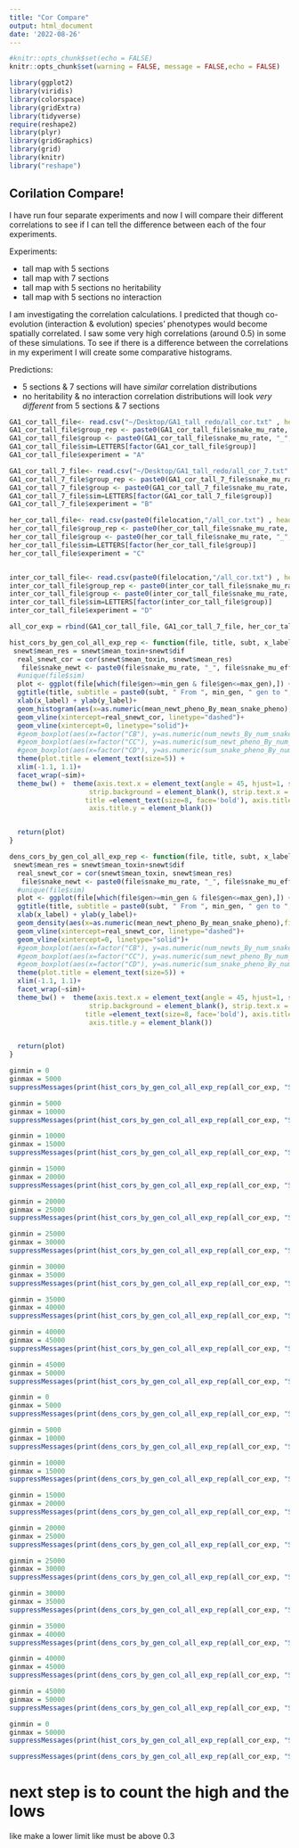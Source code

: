```yaml
---
title: "Cor Compare"
output: html_document
date: '2022-08-26'
---
```


```r
#knitr::opts_chunk$set(echo = FALSE)
knitr::opts_chunk$set(warning = FALSE, message = FALSE,echo = FALSE) 

library(ggplot2)
library(viridis)
library(colorspace)
library(gridExtra)
library(tidyverse)
require(reshape2)
library(plyr)
library(gridGraphics)
library(grid)
library(knitr)
library("reshape")

```

## Corilation Compare!

I have run four separate experiments and now I will compare their different correlations to see if I can tell the difference between each of the four experiments.

Experiments:

- tall map with 5 sections
- tall map with 7 sections
- tall map with 5 sections no heritability
- tall map with 5 sections no interaction

I am investigating the correlation calculations. I predicted that though co-evolution (interaction & evolution) species' phenotypes would become spatially correlated. I saw some very high correlations (around 0.5) in some of these simulations. To see if there is a difference between the correlations in my experiment I will create some comparative histograms.

Predictions:

-  5 sections & 7 sections will have *similar* correlation distributions
- no heritability & no interaction correlation distributions will look *very different* from 5 sections & 7 sections


```r

GA1_cor_tall_file<- read.csv("~/Desktop/GA1_tall_redo/all_cor.txt" , header = TRUE)
GA1_cor_tall_file$group_rep <- paste0(GA1_cor_tall_file$snake_mu_rate, "_", GA1_cor_tall_file$snake_mu_effect_sd,"_",GA1_cor_tall_file$newt_mu_rate, "_", GA1_cor_tall_file$newt_mu_effect_sd, "_", GA1_cor_tall_file$rep)
GA1_cor_tall_file$group <- paste0(GA1_cor_tall_file$snake_mu_rate, "_", GA1_cor_tall_file$snake_mu_effect_sd,"_",GA1_cor_tall_file$newt_mu_rate, "_", GA1_cor_tall_file$newt_mu_effect_sd)
GA1_cor_tall_file$sim=LETTERS[factor(GA1_cor_tall_file$group)]
GA1_cor_tall_file$experiment = "A"

GA1_cor_tall_7_file<- read.csv("~/Desktop/GA1_tall_redo/all_cor_7.txt" , header = TRUE)
GA1_cor_tall_7_file$group_rep <- paste0(GA1_cor_tall_7_file$snake_mu_rate, "_", GA1_cor_tall_7_file$snake_mu_effect_sd,"_",GA1_cor_tall_7_file$newt_mu_rate, "_", GA1_cor_tall_7_file$newt_mu_effect_sd, "_", GA1_cor_tall_7_file$rep)
GA1_cor_tall_7_file$group <- paste0(GA1_cor_tall_7_file$snake_mu_rate, "_", GA1_cor_tall_7_file$snake_mu_effect_sd,"_",GA1_cor_tall_7_file$newt_mu_rate, "_", GA1_cor_tall_7_file$newt_mu_effect_sd)
GA1_cor_tall_7_file$sim=LETTERS[factor(GA1_cor_tall_7_file$group)]
GA1_cor_tall_7_file$experiment = "B"

her_cor_tall_file<- read.csv(paste0(filelocation,"/all_cor.txt") , header = TRUE)
her_cor_tall_file$group_rep <- paste0(her_cor_tall_file$snake_mu_rate, "_", her_cor_tall_file$snake_mu_effect_sd,"_",her_cor_tall_file$newt_mu_rate, "_", her_cor_tall_file$newt_mu_effect_sd, "_", her_cor_tall_file$rep)
her_cor_tall_file$group <- paste0(her_cor_tall_file$snake_mu_rate, "_", her_cor_tall_file$snake_mu_effect_sd,"_",her_cor_tall_file$newt_mu_rate, "_", her_cor_tall_file$newt_mu_effect_sd)
her_cor_tall_file$sim=LETTERS[factor(her_cor_tall_file$group)]
her_cor_tall_file$experiment = "C"


inter_cor_tall_file<- read.csv(paste0(filelocation,"/all_cor.txt") , header = TRUE)
inter_cor_tall_file$group_rep <- paste0(inter_cor_tall_file$snake_mu_rate, "_", inter_cor_tall_file$snake_mu_effect_sd,"_",inter_cor_tall_file$newt_mu_rate, "_", inter_cor_tall_file$newt_mu_effect_sd, "_", inter_cor_tall_file$rep)
inter_cor_tall_file$group <- paste0(inter_cor_tall_file$snake_mu_rate, "_", inter_cor_tall_file$snake_mu_effect_sd,"_",inter_cor_tall_file$newt_mu_rate, "_", inter_cor_tall_file$newt_mu_effect_sd)
inter_cor_tall_file$sim=LETTERS[factor(inter_cor_tall_file$group)]
inter_cor_tall_file$experiment = "D"

all_cor_exp = rbind(GA1_cor_tall_file, GA1_cor_tall_7_file, her_cor_tall_file, inter_cor_tall_file)

```

```r

hist_cors_by_gen_col_all_exp_rep <- function(file, title, subt, x_label, y_label, min_gen, max_gen){
 snewt$mean_res = snewt$mean_toxin+snewt$dif
  real_snewt_cor = cor(snewt$mean_toxin, snewt$mean_res)
   file$snake_newt <- paste0(file$snake_mu_rate, "_", file$snake_mu_effect_sd, "_", file$newt_mu_rate, "_", file$newt_mu_effect_sd)
  #unique(file$sim)
  plot <- ggplot(file[which(file$gen>=min_gen & file$gen<=max_gen),]) +
  ggtitle(title, subtitle = paste0(subt, " From ", min_gen, " gen to ", max_gen, " gen"))+
  xlab(x_label) + ylab(y_label)+
  geom_histogram(aes(x=as.numeric(mean_newt_pheno_By_mean_snake_pheno),fill=factor(experiment)), alpha=0.4, position="identity")+
  geom_vline(xintercept=real_snewt_cor, linetype="dashed")+
  geom_vline(xintercept=0, linetype="solid")+
  #geom_boxplot(aes(x=factor("CB"), y=as.numeric(num_newts_By_num_snakes), color = "CB"))+
  #geom_boxplot(aes(x=factor("CC"), y=as.numeric(sum_newt_pheno_By_num_snake), color = "CC"))+
  #geom_boxplot(aes(x=factor("CD"), y=as.numeric(sum_snake_pheno_By_num_newt), color = "CD"))+
  theme(plot.title = element_text(size=5)) +
  xlim(-1.1, 1.1)+
  facet_wrap(~sim)+
  theme_bw() +  theme(axis.text.x = element_text(angle = 45, hjust=1, size = 8),
                    strip.background = element_blank(), strip.text.x = element_blank(),
                   title =element_text(size=8, face='bold'), axis.title.x = element_blank(),
                    axis.title.y = element_blank())


  return(plot)
}

dens_cors_by_gen_col_all_exp_rep <- function(file, title, subt, x_label, y_label, min_gen, max_gen){
 snewt$mean_res = snewt$mean_toxin+snewt$dif
  real_snewt_cor = cor(snewt$mean_toxin, snewt$mean_res)
   file$snake_newt <- paste0(file$snake_mu_rate, "_", file$snake_mu_effect_sd, "_", file$newt_mu_rate, "_", file$newt_mu_effect_sd)
  #unique(file$sim)
  plot <- ggplot(file[which(file$gen>=min_gen & file$gen<=max_gen),]) +
  ggtitle(title, subtitle = paste0(subt, " From ", min_gen, " gen to ", max_gen, " gen"))+
  xlab(x_label) + ylab(y_label)+
  geom_density(aes(x=as.numeric(mean_newt_pheno_By_mean_snake_pheno),fill=factor(experiment)), alpha=0.4, position="identity")+
  geom_vline(xintercept=real_snewt_cor, linetype="dashed")+
  geom_vline(xintercept=0, linetype="solid")+
  #geom_boxplot(aes(x=factor("CB"), y=as.numeric(num_newts_By_num_snakes), color = "CB"))+
  #geom_boxplot(aes(x=factor("CC"), y=as.numeric(sum_newt_pheno_By_num_snake), color = "CC"))+
  #geom_boxplot(aes(x=factor("CD"), y=as.numeric(sum_snake_pheno_By_num_newt), color = "CD"))+
  theme(plot.title = element_text(size=5)) +
  xlim(-1.1, 1.1)+
  facet_wrap(~sim)+
  theme_bw() +  theme(axis.text.x = element_text(angle = 45, hjust=1, size = 8),
                    strip.background = element_blank(), strip.text.x = element_blank(),
                   title =element_text(size=8, face='bold'), axis.title.x = element_blank(),
                    axis.title.y = element_blank())


  return(plot)
}
```



```r


ginmin = 0
ginmax = 5000
suppressMessages(print(hist_cors_by_gen_col_all_exp_rep(all_cor_exp, "Simulation Correlation Comparied to Real Correlation", "inter", "newt/snake GAs&rep", "Cor", ginmin, ginmax)))

ginmin = 5000
ginmax = 10000
suppressMessages(print(hist_cors_by_gen_col_all_exp_rep(all_cor_exp, "Simulation Correlation Comparied to Real Correlation", "inter", "newt/snake GAs&rep", "Cor", ginmin, ginmax)))

ginmin = 10000
ginmax = 15000
suppressMessages(print(hist_cors_by_gen_col_all_exp_rep(all_cor_exp, "Simulation Correlation Comparied to Real Correlation", "inter", "newt/snake GAs&rep", "Cor", ginmin, ginmax)))

ginmin = 15000
ginmax = 20000
suppressMessages(print(hist_cors_by_gen_col_all_exp_rep(all_cor_exp, "Simulation Correlation Comparied to Real Correlation", "inter", "newt/snake GAs&rep", "Cor", ginmin, ginmax)))

ginmin = 20000
ginmax = 25000
suppressMessages(print(hist_cors_by_gen_col_all_exp_rep(all_cor_exp, "Simulation Correlation Comparied to Real Correlation", "inter", "newt/snake GAs&rep", "Cor", ginmin, ginmax)))

ginmin = 25000
ginmax = 30000
suppressMessages(print(hist_cors_by_gen_col_all_exp_rep(all_cor_exp, "Simulation Correlation Comparied to Real Correlation", "inter", "newt/snake GAs&rep", "Cor", ginmin, ginmax)))

ginmin = 30000
ginmax = 35000
suppressMessages(print(hist_cors_by_gen_col_all_exp_rep(all_cor_exp, "Simulation Correlation Comparied to Real Correlation", "inter", "newt/snake GAs&rep", "Cor", ginmin, ginmax)))

ginmin = 35000
ginmax = 40000
suppressMessages(print(hist_cors_by_gen_col_all_exp_rep(all_cor_exp, "Simulation Correlation Comparied to Real Correlation", "inter", "newt/snake GAs&rep", "Cor", ginmin, ginmax)))

ginmin = 40000
ginmax = 45000
suppressMessages(print(hist_cors_by_gen_col_all_exp_rep(all_cor_exp, "Simulation Correlation Comparied to Real Correlation", "inter", "newt/snake GAs&rep", "Cor", ginmin, ginmax)))

ginmin = 45000
ginmax = 50000
suppressMessages(print(hist_cors_by_gen_col_all_exp_rep(all_cor_exp, "Simulation Correlation Comparied to Real Correlation", "inter", "newt/snake GAs&rep", "Cor", ginmin, ginmax)))

```

```r


ginmin = 0
ginmax = 5000
suppressMessages(print(dens_cors_by_gen_col_all_exp_rep(all_cor_exp, "Simulation Correlation Comparied to Real Correlation", "inter", "newt/snake GAs&rep", "Cor", ginmin, ginmax)))

ginmin = 5000
ginmax = 10000
suppressMessages(print(dens_cors_by_gen_col_all_exp_rep(all_cor_exp, "Simulation Correlation Comparied to Real Correlation", "inter", "newt/snake GAs&rep", "Cor", ginmin, ginmax)))

ginmin = 10000
ginmax = 15000
suppressMessages(print(dens_cors_by_gen_col_all_exp_rep(all_cor_exp, "Simulation Correlation Comparied to Real Correlation", "inter", "newt/snake GAs&rep", "Cor", ginmin, ginmax)))

ginmin = 15000
ginmax = 20000
suppressMessages(print(dens_cors_by_gen_col_all_exp_rep(all_cor_exp, "Simulation Correlation Comparied to Real Correlation", "inter", "newt/snake GAs&rep", "Cor", ginmin, ginmax)))

ginmin = 20000
ginmax = 25000
suppressMessages(print(dens_cors_by_gen_col_all_exp_rep(all_cor_exp, "Simulation Correlation Comparied to Real Correlation", "inter", "newt/snake GAs&rep", "Cor", ginmin, ginmax)))

ginmin = 25000
ginmax = 30000
suppressMessages(print(dens_cors_by_gen_col_all_exp_rep(all_cor_exp, "Simulation Correlation Comparied to Real Correlation", "inter", "newt/snake GAs&rep", "Cor", ginmin, ginmax)))

ginmin = 30000
ginmax = 35000
suppressMessages(print(dens_cors_by_gen_col_all_exp_rep(all_cor_exp, "Simulation Correlation Comparied to Real Correlation", "inter", "newt/snake GAs&rep", "Cor", ginmin, ginmax)))

ginmin = 35000
ginmax = 40000
suppressMessages(print(dens_cors_by_gen_col_all_exp_rep(all_cor_exp, "Simulation Correlation Comparied to Real Correlation", "inter", "newt/snake GAs&rep", "Cor", ginmin, ginmax)))

ginmin = 40000
ginmax = 45000
suppressMessages(print(dens_cors_by_gen_col_all_exp_rep(all_cor_exp, "Simulation Correlation Comparied to Real Correlation", "inter", "newt/snake GAs&rep", "Cor", ginmin, ginmax)))

ginmin = 45000
ginmax = 50000
suppressMessages(print(dens_cors_by_gen_col_all_exp_rep(all_cor_exp, "Simulation Correlation Comparied to Real Correlation", "inter", "newt/snake GAs&rep", "Cor", ginmin, ginmax)))

```


```r

ginmin = 0
ginmax = 50000
suppressMessages(print(hist_cors_by_gen_col_all_exp_rep(all_cor_exp, "Simulation Correlation Comparied to Real Correlation", "inter", "newt/snake GAs&rep", "Cor", ginmin, ginmax)))

suppressMessages(print(dens_cors_by_gen_col_all_exp_rep(all_cor_exp, "Simulation Correlation Comparied to Real Correlation", "inter", "newt/snake GAs&rep", "Cor", ginmin, ginmax)))


```

# next step is to count the high and the lows 
like make a lower limit like must be above 0.3


